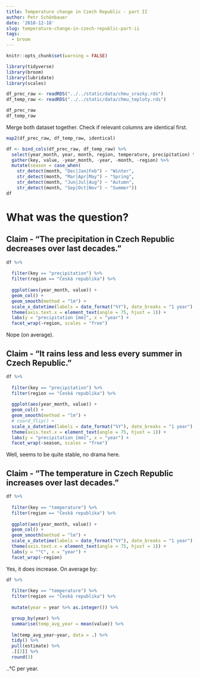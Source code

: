 ```yaml
---
title: Temperature change in Czech Republic - part II
author: Petr Schönbauer
date: '2018-12-18'
slug: temperature-change-in-czech-republic-part-ii
tags:
  - broom
---
```


```r
knitr::opts_chunk$set(warning = FALSE)
```

```r
library(tidyverse)
library(broom)
library(lubridate)
library(scales)
```

```r
df_prec_raw <- readRDS("../../static/data/chmu_srazky.rds")
df_temp_raw <- readRDS("../../static/data/chmu_teploty.rds")
```

```r
df_prec_raw
df_temp_raw
```

Merge both dataset together. Check if relevant columns are identical first.
```r
map2(df_prec_raw, df_temp_raw, identical)
```

```r
df <- bind_cols(df_prec_raw, df_temp_raw) %>% 
  select(year_month, year, month, region, temperature, precipitation) %>% 
  gather(key, value, -year_month, -year, -month, -region) %>% 
  mutate(season = case_when(
    str_detect(month, "Dec|Jan|Feb") ~ "Winter",
    str_detect(month, "Mar|Apr|May") ~ "Spring",
    str_detect(month, "Jun|Jul|Aug") ~ "Autumn",
    str_detect(month, "Sep|Oct|Nov") ~ "Summer"))
df
```

# What was the question?

## Claim - "The precipitation in Czech Republic decreases over last decades."

```r
df %>% 
  
  filter(key == "precipitation") %>% 
  filter(region == "Česká republika") %>% 
  
  ggplot(aes(year_month, value)) + 
  geom_col() + 
  geom_smooth(method = "lm") +
  scale_x_datetime(labels = date_format("%Y"), date_breaks = "1 year") + 
  theme(axis.text.x = element_text(angle = 75, hjust = 1)) + 
  labs(y = "precipitation [mm]", x = "year") +
  facet_wrap(~region, scales = "free")
```

Nope (on average).

## Claim - "It rains less and less every summer in Czech Republic."

```r
df %>% 
  
  filter(key == "precipitation") %>% 
  filter(region == "Česká republika") %>% 
  
  ggplot(aes(year_month, value)) + 
  geom_col() + 
  geom_smooth(method = "lm") +
  # coord_flip() + 
  scale_x_datetime(labels = date_format("%Y"), date_breaks = "1 year") + 
  theme(axis.text.x = element_text(angle = 75, hjust = 1)) + 
  labs(y = "precipitation [mm]", x = "year") +
  facet_wrap(~season, scales = "free")
```

Well, seems to be quite stable, no drama here.

## Claim - "The temperature in Czech Republic increases over last decades."

```r
df %>% 
  
  filter(key == "temperature") %>% 
  filter(region == "Česká republika") %>% 
  
  ggplot(aes(year_month, value)) + 
  geom_col() + 
  geom_smooth(method = "lm") +
  scale_x_datetime(labels = date_format("%Y"), date_breaks = "1 year") + 
  theme(axis.text.x = element_text(angle = 75, hjust = 1)) + 
  labs(y = "°C", x = "year") + 
  facet_wrap(~region)
```

Yes, it does increase. On average by:

```r
df %>% 
  
  filter(key == "temperature") %>% 
  filter(region == "Česká republika") %>% 
  
  mutate(year = year %>% as.integer()) %>% 

  group_by(year) %>% 
  summarise(temp_avg_year = mean(value)) %>% 
  
  lm(temp_avg_year~year, data = .) %>%
  tidy() %>%
  pull(estimate) %>% 
  .[[2]] %>% 
  round(3)
```

..°C per year.